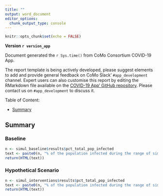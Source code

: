 ```yaml
---
title: ""
output: word_document
editor_options: 
  chunk_output_type: console
---
```



```r
knitr::opts_chunk$set(echo = FALSE)
```

<!--
```r
# include_graphics("como_logo.png")
```
-->

**Version `r version_app`**

Document generated the `r Sys.time()` from CoMo Consortium COVID-19 App.

The report template is being actively developed, please suggest elements to add and provide general feedback on CoMo Slack' `#app_development` channel. Expert users can also customise this report by editing the RMarkdown file available on the [COVID-19 App' GitHub repository](https://github.com/ocelhay/como). Please contact us on `#app_development` to discuss it.

</hr>

Table of Content:

* [Summary](#summary)


## Summary {#summary}

### Baseline

```r
n <- simul_baseline$results$pct_total_pop_infected
text <- paste0(n, "% of the population infected during the range of simulation.")
return(HTML(text))
```

### Hypothetical Scenario

```r
n <- simul_interventions$results$pct_total_pop_infected
text <- paste0(n, "% of the population infected during the range of simulation.")
return(HTML(text))
```

